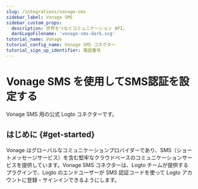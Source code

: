 ```yaml
---
slug: /integrations/vonage-sms
sidebar_label: Vonage SMS
sidebar_custom_props:
  description: 世界をつなぐコミュニケーション API。
  darkLogoFilename: 'vonage-sms-dark.svg'
tutorial_name: Vonage
tutorial_config_name: Vonage SMS コネクター
tutorial_sign_up_identifier: 電話番号
---
```




# Vonage SMS を使用してSMS認証を設定する

Vonage SMS 用の公式 Logto コネクターです。

<GuideTip />

## はじめに \{#get-started}

Vonage はグローバルなコミュニケーションプロバイダーであり、SMS（ショートメッセージサービス）を含む堅牢なクラウドベースのコミュニケーションサービスを提供しています。Vonage SMS コネクターは、Logto チームが提供するプラグインで、Logto のエンドユーザーが SMS 認証コードを使って Logto アカウントに登録・サインインできるようにします。

<Integration />
